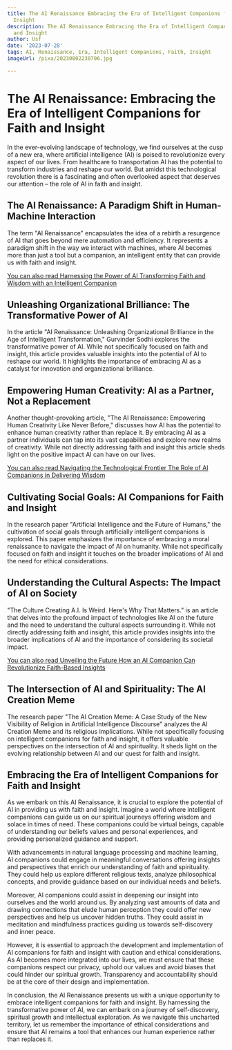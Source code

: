 ```yaml
---
title: The AI Renaissance Embracing the Era of Intelligent Companions for Faith and
  Insight
description: The AI Renaissance Embracing the Era of Intelligent Companions for Faith
  and Insight
author: Usf
date: '2023-07-28'
tags: AI, Renaissance, Era, Intelligent Companions, Faith, Insight
imageUrl: /pixa/20230802230706.jpg

---
```

# The AI Renaissance: Embracing the Era  of Intelligent Companions for  Faith and Insight

In the ever-evolving landscape of technology, we find ourselves at the cusp of a new  era, where artificial intelligence (AI) is  poised to revolutionize every aspect of our lives.  From healthcare to transportation AI has  the potential to transform industries and reshape our  world. But amidst this technological revolution there is a fascinating and often overlooked aspect that deserves our attention – the role of AI in faith and  insight.

## The AI Renaissance: A Paradigm Shift in Human-Machine Interaction

The term "AI Renaissance" encapsulates the idea of a rebirth a resurgence of AI that goes  beyond mere  automation and efficiency. It represents a paradigm shift in the way we interact  with machines, where AI  becomes more than just a  tool but a companion, an intelligent entity that  can  provide us with faith and insight.

[You can also read  Harnessing  the Power  of AI Transforming Faith and Wisdom with an Intelligent Companion](Harnessing%20the%20Power%20of%20AI%20Transforming%20Faith%20and%20Wisdom%20with%20an%20Intelligent%20Companion)


## Unleashing Organizational Brilliance: The Transformative Power of AI

In the article "AI Renaissance: Unleashing Organizational Brilliance in the Age of Intelligent Transformation," Gurvinder Sodhi explores the transformative power of AI. While not specifically focused on faith  and insight, this article provides valuable insights  into the potential of AI to reshape our  world.  It highlights the  importance of embracing AI as a catalyst for innovation and organizational brilliance.

## Empowering Human Creativity:  AI as a Partner,  Not a Replacement

Another thought-provoking article, "The AI Renaissance: Empowering Human  Creativity Like Never Before," discusses how AI has the potential to  enhance human creativity rather than replace  it. By embracing AI as  a partner individuals can tap into its vast capabilities and  explore new realms of creativity. While not directly  addressing faith and insight this article sheds light on  the  positive impact AI  can have on  our lives.

[You can also read Navigating the Technological Frontier The Role of  AI Companions in Delivering Wisdom](Navigating%20the%20Technological%20Frontier%20The%20Role%20of%20AI%20Companions%20in%20Delivering%20Wisdom)


## Cultivating  Social Goals: AI  Companions for Faith and Insight

In the research paper "Artificial Intelligence and the Future of Humans," the cultivation of social goals through artificially intelligent companions is explored. This paper emphasizes the  importance  of embracing a moral renaissance to navigate the impact of AI  on humanity. While not specifically focused on faith and insight it touches on the broader implications of AI and the need for ethical considerations.

## Understanding the  Cultural Aspects:  The Impact of AI on Society

"The Culture Creating  A.I. Is Weird. Here's Why That  Matters." is an article that delves into the profound impact of technologies like AI  on the future and the need to understand the cultural aspects surrounding it. While not  directly addressing faith and insight,  this article provides insights into the broader implications of AI and the importance of considering its societal impact.

[You  can also read Unveiling the Future How an AI Companion Can Revolutionize Faith-Based Insights](Unveiling%20the%20Future%20How%20an%20AI%20Companion%20Can%20Revolutionize%20Faith-Based%20Insights)


## The Intersection of AI  and Spirituality:  The AI Creation Meme

The research paper "The AI Creation Meme: A Case Study of the New Visibility of Religion in  Artificial Intelligence Discourse"  analyzes the AI Creation Meme and its religious implications. While not  specifically focusing on  intelligent  companions for faith and insight, it offers valuable perspectives on the intersection of AI and spirituality. It sheds light on the evolving relationship between AI and our quest for faith and insight.

## Embracing the Era of Intelligent Companions for Faith and Insight

As we embark on this AI Renaissance, it  is  crucial to explore the potential of AI in providing us with faith and insight. Imagine a world where intelligent companions  can guide us on our spiritual journeys offering wisdom  and  solace in times of need. These companions  could be virtual beings, capable of understanding our beliefs values and personal experiences, and providing personalized guidance and support.

With advancements in natural language processing and machine learning, AI companions could engage  in meaningful conversations offering insights and perspectives that enrich our understanding of faith and  spirituality. They could help us explore different religious texts, analyze philosophical concepts, and provide guidance based on our individual needs and beliefs.

Moreover, AI companions could assist in deepening our insight into ourselves and the world  around us. By  analyzing  vast amounts of data and drawing connections that elude human perception they could offer new perspectives and help us uncover hidden  truths. They  could assist in meditation  and  mindfulness practices guiding us towards  self-discovery and inner peace.

However, it is essential  to approach the development and implementation of AI companions  for faith  and insight with caution and ethical considerations. As AI becomes more integrated into our lives, we must ensure that these companions  respect our  privacy, uphold our values and avoid biases that could hinder our spiritual growth. Transparency and accountability should be  at the core  of their design and implementation.

In conclusion, the AI Renaissance presents us with  a unique opportunity to embrace intelligent companions for  faith  and insight. By harnessing the transformative power of AI, we can embark on a journey of self-discovery,  spiritual growth and intellectual exploration. As we navigate this uncharted territory, let us remember the  importance of ethical considerations and ensure that AI remains a tool that enhances our human experience rather  than replaces it.